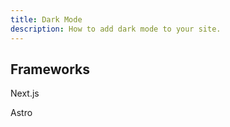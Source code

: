 ---
title: Dark Mode
description: How to add dark mode to your site.
---

## Frameworks

<div className="grid sm:grid-cols-2 gap-4 mt-8 sm:gap-6">
  <LinkButton
    variant="outline"
    className="p-6 sm:p-10 flex flex-col size-full"
    href="/docs/dark-mode/next"
  >
    <Icons.NextJS className="size-10" />
    <p className="font-medium mt-2">Next.js</p>
  </LinkButton>
  <LinkButton
    variant="outline"
    className="p-6 sm:p-10 flex flex-col size-full"
    href="/docs/dark-mode/astro"
  >
    <Icons.Astro className="size-10" />
    <p className="font-medium mt-2">Astro</p>
  </LinkButton>
</div>
